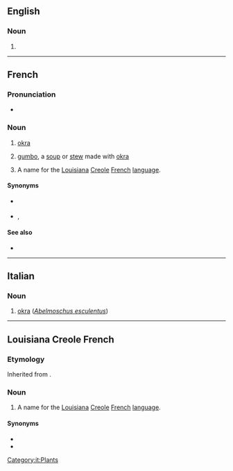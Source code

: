 ==English==

===Noun===
{{en-noun|~}}

# {{alternative form of|en|gumbo}}

{{Webster 1913}}

----

==French==
{{wikipedia|gumbo}}

===Pronunciation===
* {{audio|fr|LL-Q150 (fra)-X-Javier-gombo.wav|Audio}}

===Noun===
{{fr-noun|m}}

# [[okra]]
# {{lb|fr|Louisiana French|}} [[gumbo]], a [[soup]] or [[stew]] made with [[okra]]
# {{lb|fr|Louisiana French}} A name for the [[Louisiana]] [[Creole]] [[French]] [[language]].

====Synonyms====
* {{sense|okra}} {{q|Louisiana}} {{l|fr|okra}}
* {{sense|Louisiana Creole French language}} {{l|fr|courez-venez}}, {{l|fr|français cassé}}

====See also====
* {{l|fr|gombo filé}}

----

==Italian==

===Noun===
{{it-noun|m}}

# [[okra]] (''[[Abelmoschus esculentus]]'')

[[Category:it:Plants]]

----

==Louisiana Creole French==
{{wikipedia|Louisiana Creole French}}

===Etymology===
Inherited from {{inh|lou|fr|gombo}}.

===Noun===
{{head|lou|noun}}

# A name for the [[Louisiana]] [[Creole]] [[French]] [[language]].

====Synonyms====
* {{l|fr|kouri-vini}}
* {{l|lou|fransé kasé}}